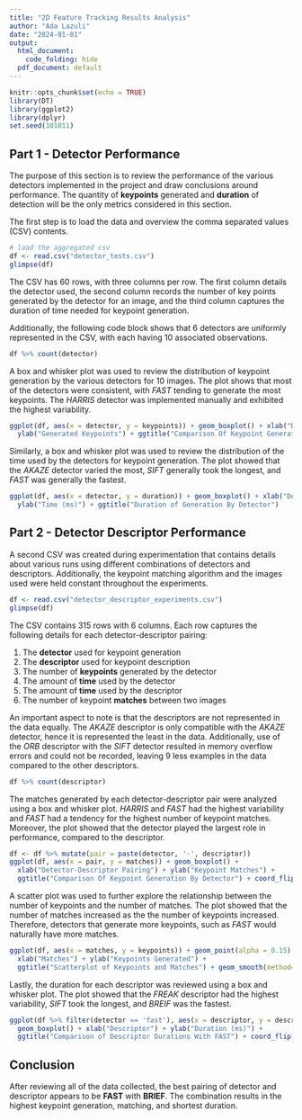 ```yaml
---
title: "2D Feature Tracking Results Analysis"
author: "Ada Lazuli"
date: "2024-01-01"
output:
  html_document:
    code_folding: hide
  pdf_document: default
---
```


```r
knitr::opts_chunk$set(echo = TRUE)
library(DT)
library(ggplot2)
library(dplyr)
set.seed(101011)
```

## Part 1 - Detector Performance

The purpose of this section is to review the performance of the various detectors implemented in the project and draw conclusions around performance. The quantity of __keypoints__ generated and __duration__ of detection will be the only metrics considered in this section.

The first step is to load the data and overview the comma separated values (CSV) contents.

```r
# load the aggregated csv
df <- read.csv("detector_tests.csv")
glimpse(df)
```

The CSV has 60 rows, with three columns per row. The first column details the detector used, the second column records the number of key points generated by the detector for an image, and the third column captures the duration of time needed for keypoint generation.

Additionally, the following code block shows that 6 detectors are uniformly represented in the CSV, with each having 10 associated observations.

```r
df %>% count(detector)
```

A box and whisker plot was used to review the distribution of keypoint generation by the various detectors for 10 images. The plot shows that most of the detectors were consistent, with _FAST_ tending to generate the most keypoints. The _HARRIS_ detector was implemented manually and exhibited the highest variability.

```r
ggplot(df, aes(x = detector, y = keypoints)) + geom_boxplot() + xlab("Detector") + 
  ylab("Generated Keypoints") + ggtitle("Comparison Of Keypoint Generation By Detector")
```

Similarly, a box and whisker plot was used to review the distribution of the time used by the detectors for keypoint generation. The plot showed that the _AKAZE_ detector varied the most, _SIFT_ generally took the longest, and _FAST_ was generally the fastest.

```r
ggplot(df, aes(x = detector, y = duration)) + geom_boxplot() + xlab("Detector") + 
  ylab("Time (ms)") + ggtitle("Duration of Generation By Detector")
```

## Part 2 - Detector Descriptor Performance

A second CSV was created during experimentation that contains details about various runs using different combinations of detectors and descriptors. Additionally, the keypoint matching algorithm and the images used were held constant throughout the experiments.

```r
df <- read.csv("detector_descriptor_experiments.csv")
glimpse(df)
```

The CSV contains 315 rows with 6 columns. Each row captures the following details for each detector-descriptor pairing:

1. The __detector__ used for keypoint generation
2. The __descriptor__ used for keypoint description
2. The number of __keypoints__ generated by the detector
3. The amount of __time__ used by the detector
4. The amount of __time__ used by the descriptor
5. The number of keypoint __matches__ between two images

An important aspect to note is that the descriptors are not represented in the data equally. The _AKAZE_ descriptor is only compatible with the _AKAZE_ detector, hence it is represented the least in the data. Additionally, use of the _ORB_ descriptor with the _SIFT_ detector resulted in memory overflow errors and could not be recorded, leaving 9 less examples in the data compared to the other descriptors.

```r
df %>% count(descriptor)
```

The matches generated by each detector-descriptor pair were analyzed using a box and whisker plot. _HARRIS_ and _FAST_ had the highest variability and _FAST_ had a tendency for the highest number of keypoint matches. Moreover, the plot showed that the detector played the largest role in performance, compared to the descriptor.

```r
df <- df %>% mutate(pair = paste(detector, '-', descriptor))
ggplot(df, aes(x = pair, y = matches)) + geom_boxplot() + 
  xlab("Detector-Descriptor Pairing") + ylab("Keypoint Matches") +
  ggtitle("Comparison Of Keypoint Generation By Detector") + coord_flip()
```

A scatter plot was used to further explore the relationship between the number of keypoints and the number of matches. The plot showed that the number of matches increased as the the number of keypoints increased. Therefore, detectors that generate more keypoints, such as _FAST_ would naturally have more matches.

```r
ggplot(df, aes(x = matches, y = keypoints)) + geom_point(alpha = 0.15) + 
  xlab("Matches") + ylab("Keypoints Generated") + 
  ggtitle("Scatterplot of Keypoints and Matches") + geom_smooth(method='lm')
```

Lastly, the duration for each descriptor was reviewed using a box and whisker plot. The plot showed that the _FREAK_ descriptor had the highest variability, _SIFT_ took the longest, and _BREIF_ was the fastest.

```r
ggplot(df %>% filter(detector == 'fast'), aes(x = descriptor, y = descriptor.duration)) + 
  geom_boxplot() + xlab("Descriptor") + ylab("Duration (ms)") + 
  ggtitle("Comparison of Descriptor Durations With FAST") + coord_flip()
```

## Conclusion

After reviewing all of the data collected, the best pairing of detector and descriptor appears to be __FAST__ with __BRIEF__. The combination results in the highest keypoint generation, matching, and shortest duration. 

